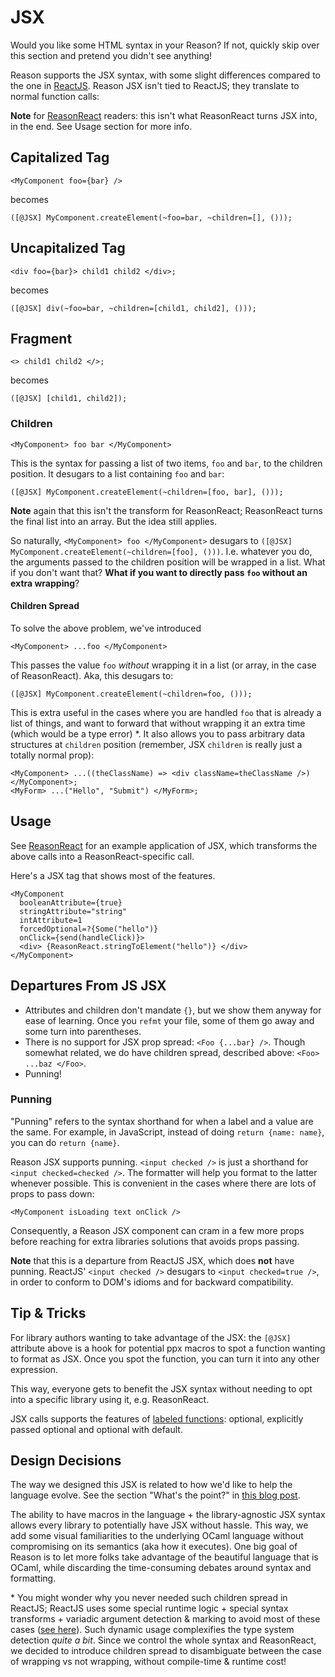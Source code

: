 
# JSX

Would you like some HTML syntax in your Reason? If not, quickly skip over this section and pretend you didn't see anything!

Reason supports the JSX syntax, with some slight differences compared to the one in [ReactJS](https://facebook.github.io/react/docs/introducing-jsx.html). Reason JSX isn't tied to ReactJS; they translate to normal function calls:

**Note** for [ReasonReact](//reasonml.github.io/reason-react/) readers: this isn't what ReasonReact turns JSX into, in the end. See Usage section for more info.

## Capitalized Tag

```reason
<MyComponent foo={bar} />
```

becomes

```reason
([@JSX] MyComponent.createElement(~foo=bar, ~children=[], ()));
```

## Uncapitalized Tag

```reason
<div foo={bar}> child1 child2 </div>;
```

becomes

```reason
([@JSX] div(~foo=bar, ~children=[child1, child2], ()));
```

## Fragment

```reason
<> child1 child2 </>;
```

becomes

```reason
([@JSX] [child1, child2]);
```

### Children

```reason
<MyComponent> foo bar </MyComponent>
```

This is the syntax for passing a list of two items, `foo` and `bar`, to the children position. It desugars to a list containing `foo` and `bar`:

```reason
([@JSX] MyComponent.createElement(~children=[foo, bar], ()));
```

**Note** again that this isn't the transform for ReasonReact; ReasonReact turns the final list into an array. But the idea still applies.

So naturally, `<MyComponent> foo </MyComponent>` desugars to `([@JSX] MyComponent.createElement(~children=[foo], ()))`. I.e. whatever you do, the arguments passed to the children position will be wrapped in a list. What if you don't want that? **What if you want to directly pass `foo` without an extra wrapping**?

#### Children Spread

To solve the above problem, we've introduced

```reason
<MyComponent> ...foo </MyComponent>
```

This passes the value `foo` _without_ wrapping it in a list (or array, in the case of ReasonReact). Aka, this desugars to:

```reason
([@JSX] MyComponent.createElement(~children=foo, ()));
```

This is extra useful in the cases where you are handled `foo` that is already a list of things, and want to forward that without wrapping it an extra time (which would be a type error) \*. It also allows you to pass arbitrary data structures at `children` position (remember, JSX `children` is really just a totally normal prop):

```reason
<MyComponent> ...((theClassName) => <div className=theClassName />) </MyComponent>;
<MyForm> ...("Hello", "Submit") </MyForm>;
```

## Usage

See [ReasonReact](//reasonml.github.io/reason-react/docs/jsx) for an example application of JSX, which transforms the above calls into a ReasonReact-specific call.

Here's a JSX tag that shows most of the features.

```reason
<MyComponent
  booleanAttribute={true}
  stringAttribute="string"
  intAttribute=1
  forcedOptional=?{Some("hello")}
  onClick={send(handleClick)}>
  <div> {ReasonReact.stringToElement("hello")} </div>
</MyComponent>
```

## Departures From JS JSX

- Attributes and children don't mandate `{}`, but we show them anyway for ease of learning. Once you `refmt` your file, some of them go away and some turn into parentheses.
- There is no support for JSX prop spread: `<Foo {...bar} />`. Though somewhat related,  we do have children spread, described above: `<Foo> ...baz </Foo>`.
- Punning!

### Punning

"Punning" refers to the syntax shorthand for when a label and a value are the same. For example, in JavaScript, instead of doing `return {name: name}`, you can do `return {name}`.

Reason JSX supports punning. `<input checked />` is just a shorthand for `<input checked=checked />`. The formatter will help you format to the latter whenever possible. This is convenient in the cases where there are lots of props to pass down:

```reason
<MyComponent isLoading text onClick />
```

Consequently, a Reason JSX component can cram in a few more props before reaching for extra libraries solutions that avoids props passing.

**Note** that this is a departure from ReactJS JSX, which does **not** have punning. ReactJS' `<input checked />` desugars to `<input checked=true />`, in order to conform to DOM's idioms and for backward compatibility.

## Tip & Tricks

For library authors wanting to take advantage of the JSX: the `[@JSX]` attribute above is a hook for potential ppx macros to spot a function wanting to format as JSX. Once you spot the function, you can turn it into any other expression.

This way, everyone gets to benefit the JSX syntax without needing to opt into a specific library using it, e.g. ReasonReact.

JSX calls supports the features of [labeled functions](function.md#labeled-arguments): optional, explicitly passed optional and optional with default.

## Design Decisions

The way we designed this JSX is related to how we'd like to help the language evolve. See the section "What's the point?" in [this blog post](https://medium.com/@chenglou/cool-things-reason-formatter-does-9e1f79e25a82).

The ability to have macros in the language + the library-agnostic JSX syntax allows every library to potentially have JSX without hassle. This way, we add some visual familiarities to the underlying OCaml language without compromising on its semantics (aka how it executes). One big goal of Reason is to let more folks take advantage of the beautiful language that is OCaml, while discarding the time-consuming debates around syntax and formatting.

\* You might wonder why you never needed such children spread in ReactJS; ReactJS uses some special runtime logic + special syntax transforms + variadic argument detection & marking to avoid most of these cases ([see here](https://github.com/facebook/react/blob/9b36df86c6ccecb73ca44899386e6a72a83ad445/packages/react/src/ReactElement.js#L207)). Such dynamic usage complexifies the type system detection _quite a bit_. Since we control the whole syntax and ReasonReact, we decided to introduce children spread to disambiguate between the case of wrapping vs not wrapping, without compile-time & runtime cost!

